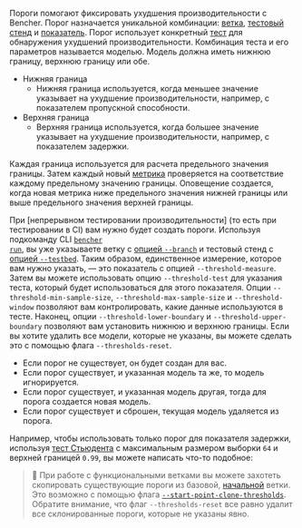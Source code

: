 
Пороги помогают фиксировать ухудшения производительности с Bencher.
Порог назначается уникальной комбинации:
[ветка][branch], [тестовый стенд][testbed] и [показатель][measure].
Порог использует конкретный [тест][tests] для обнаружения ухудшений производительности.
Комбинация теста и его параметров называется моделью.
Модель должна иметь нижнюю границу, верхнюю границу или обе.

- Нижняя граница
  - Нижняя граница используется, когда меньшее значение указывает на ухудшение производительности,
  например, с показателем пропускной способности.
- Верхняя граница
  - Верхняя граница используется, когда большее значение указывает на ухудшение производительности,
  например, с показателем задержки.

Каждая граница используется для расчета предельного значения границы.
Затем каждый новый [метрика][metric] проверяется на соответствие каждому предельному значению границы.
Оповещение создается, когда новая метрика ниже предельного значения нижней границы или выше предельного значения верхней границы.

При [непрерывном тестировании производительности] (то есть при тестировании в CI) вам нужно будет создать пороги.
Используя подкоманду CLI <code><a href="/ru/docs/explanation/bencher-run/">bencher run</a></code>,
вы уже указываете ветку с [опцией `--branch`][branch option]
и тестовый стенд с [опцией `--testbed`][testbed option].
Таким образом, единственное измерение, которое вам нужно указать, — это показатель с опцией `--threshold-measure`.
Затем вы можете использовать опцию `--threshold-test` для указания теста, который будет использоваться для этого показателя.
Опции `--threshold-min-sample-size`, `--threshold-max-sample-size` и `--threshold-window`
позволяют вам контролировать, какие данные используются в тесте.
Наконец, опции `--threshold-lower-boundary` и `--threshold-upper-boundary`
позволяют вам установить нижнюю и верхнюю границы.
Если вы хотите удалить все модели, которые не указаны,
вы можете сделать это с помощью флага `--thresholds-reset`.

- Если порог не существует, он будет создан для вас.
- Если порог существует, и указанная модель та же, то модель игнорируется.
- Если порог существует, и указанная модель другая, тогда для порога создается новая модель.
- Если порог существует и сброшен, текущая модель удаляется из порога.

Например, чтобы использовать только порог для показателя задержки,
используя [тест Стьюдента][t-test]
с максимальным размером выборки `64`
и верхней границей `0.99`, вы можете написать что-то подобное:

<ThresholdCode />

> 🐰 При работе с функциональными ветками вы можете захотеть скопировать существующие пороги из базовой, [начальной][start point] ветки.
> Это возможно с помощью флага [`--start-point-clone-thresholds`][start point clone thresholds flag].
Обратите внимание, что флаг `--thresholds-reset` все равно удалит все склонированные пороги, которые не указаны явно.

[branch]: /ru/docs/explanation/benchmarking/#branch
[testbed]: /ru/docs/explanation/benchmarking/#testbed
[measure]: /ru/docs/explanation/benchmarking/#measure
[metric]: /ru/docs/explanation/benchmarking/#metric
[continuous benchmarking]: /ru/docs/explanation/continuous-benchmarking/
[branch option]: /ru/docs/explanation/branch-selection/#--branch-branch
[testbed option]: /ru/docs/explanation/bencher-run/#--testbed-testbed
[start point]: /ru/docs/explanation/benchmarking/#start-point
[start point clone thresholds flag]: /ru/docs/explanation/branch-selection/#--start-point-clone-thresholds

[tests]: #--threshold-test-test
[t-test]: #t-test